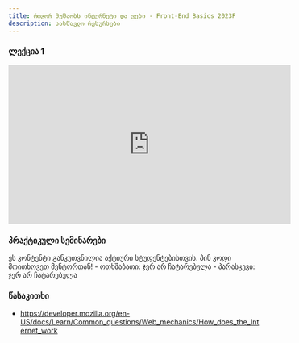 ```yaml
---
title: როგორ მუშაობს ინტერნეტი და ვები - Front-End Basics 2023F
description: სასწავლო რესურსები
---
```


### ლექცია 1

<iframe
  width="560"
  height="315"
  src="https://www.youtube.com/embed/D8nN4Ul9pnw?si=aOrZz77mmQOlhgRR"
  title="YouTube video player"
  frameborder="0"
  allow="accelerometer; autoplay; clipboard-write; encrypted-media; gyroscope; picture-in-picture; web-share"
  allowfullscreen
></iframe>

### პრაქტიკული სემინარები

<Card>
  <PinCodeProtectedContent>
    <Locked>
      ეს კონტენტი განკუთვნილია აქტიური სტუდენტებისთვის. პინ კოდი მოითხოვეთ
      მენტორთან!
    </Locked>
    <Unlocked>
      - ოთხშაბათი: ჯერ არ ჩატარებულა 
      - პარასკევი: ჯერ არ ჩატარებულა
    </Unlocked>
  </PinCodeProtectedContent>
</Card>

### წასაკითხი

- https://developer.mozilla.org/en-US/docs/Learn/Common_questions/Web_mechanics/How_does_the_Internet_work
